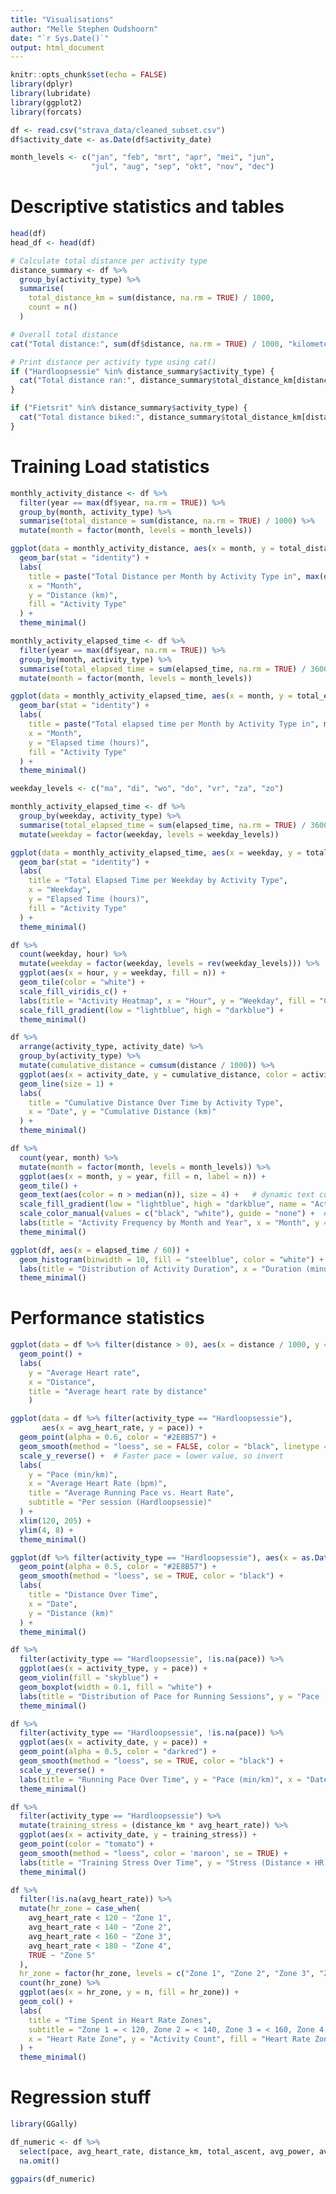 ```yaml
---
title: "Visualisations"
author: "Melle Stephen Oudshoorn"
date: "`r Sys.Date()`"
output: html_document
---
```


```r
knitr::opts_chunk$set(echo = FALSE)
library(dplyr)
library(lubridate)
library(ggplot2)
library(forcats)

df <- read.csv("strava_data/cleaned_subset.csv")
df$activity_date <- as.Date(df$activity_date)

month_levels <- c("jan", "feb", "mrt", "apr", "mei", "jun", 
                  "jul", "aug", "sep", "okt", "nov", "dec")
```

# Descriptive statistics and tables

```r
head(df)
head_df <- head(df)
```

```r
# Calculate total distance per activity type
distance_summary <- df %>%
  group_by(activity_type) %>%
  summarise(
    total_distance_km = sum(distance, na.rm = TRUE) / 1000,
    count = n()
  )

# Overall total distance
cat("Total distance:", sum(df$distance, na.rm = TRUE) / 1000, "kilometers\n")

# Print distance per activity type using cat()
if ("Hardloopsessie" %in% distance_summary$activity_type) {
  cat("Total distance ran:", distance_summary$total_distance_km[distance_summary$activity_type == "Hardloopsessie"], "kilometers\n")
}

if ("Fietsrit" %in% distance_summary$activity_type) {
  cat("Total distance biked:", distance_summary$total_distance_km[distance_summary$activity_type == "Fietsrit"], "kilometers\n")
}
```

# Training Load statistics

```r
monthly_activity_distance <- df %>%
  filter(year == max(df$year, na.rm = TRUE)) %>%
  group_by(month, activity_type) %>%
  summarise(total_distance = sum(distance, na.rm = TRUE) / 1000) %>%
  mutate(month = factor(month, levels = month_levels))

ggplot(data = monthly_activity_distance, aes(x = month, y = total_distance, fill = activity_type)) + 
  geom_bar(stat = "identity") +
  labs(
    title = paste("Total Distance per Month by Activity Type in", max(df$year, na.rm = TRUE)),
    x = "Month",
    y = "Distance (km)",
    fill = "Activity Type"
  ) +
  theme_minimal()
```

```r
monthly_activity_elapsed_time <- df %>%
  filter(year == max(df$year, na.rm = TRUE)) %>%
  group_by(month, activity_type) %>%
  summarise(total_elapsed_time = sum(elapsed_time, na.rm = TRUE) / 3600) %>%
  mutate(month = factor(month, levels = month_levels))

ggplot(data = monthly_activity_elapsed_time, aes(x = month, y = total_elapsed_time, fill = activity_type)) + 
  geom_bar(stat = "identity") +
  labs(
    title = paste("Total elapsed time per Month by Activity Type in", max(df$year, na.rm = TRUE)),
    x = "Month",
    y = "Elapsed time (hours)",
    fill = "Activity Type"
  ) +
  theme_minimal()
```

```r
weekday_levels <- c("ma", "di", "wo", "do", "vr", "za", "zo")

monthly_activity_elapsed_time <- df %>%
  group_by(weekday, activity_type) %>%
  summarise(total_elapsed_time = sum(elapsed_time, na.rm = TRUE) / 3600, .groups = "drop") %>%
  mutate(weekday = factor(weekday, levels = weekday_levels))

ggplot(data = monthly_activity_elapsed_time, aes(x = weekday, y = total_elapsed_time, fill = activity_type)) + 
  geom_bar(stat = "identity") +
  labs(
    title = "Total Elapsed Time per Weekday by Activity Type",
    x = "Weekday",
    y = "Elapsed Time (hours)",
    fill = "Activity Type"
  ) +
  theme_minimal()
```

```r
df %>%
  count(weekday, hour) %>%
  mutate(weekday = factor(weekday, levels = rev(weekday_levels))) %>%
  ggplot(aes(x = hour, y = weekday, fill = n)) +
  geom_tile(color = "white") +
  scale_fill_viridis_c() +
  labs(title = "Activity Heatmap", x = "Hour", y = "Weekday", fill = "Count") +
  scale_fill_gradient(low = "lightblue", high = "darkblue") +
  theme_minimal()
```

```r
df %>%
  arrange(activity_type, activity_date) %>%
  group_by(activity_type) %>%
  mutate(cumulative_distance = cumsum(distance / 1000)) %>%
  ggplot(aes(x = activity_date, y = cumulative_distance, color = activity_type)) +
  geom_line(size = 1) +
  labs(
    title = "Cumulative Distance Over Time by Activity Type",
    x = "Date", y = "Cumulative Distance (km)"
  ) +
  theme_minimal()
```

```r
df %>%
  count(year, month) %>%
  mutate(month = factor(month, levels = month_levels)) %>%
  ggplot(aes(x = month, y = year, fill = n, label = n)) +
  geom_tile() +
  geom_text(aes(color = n > median(n)), size = 4) +   # dynamic text color
  scale_fill_gradient(low = "lightblue", high = "darkblue", name = "Activity Count") +  # fill legend kept
  scale_color_manual(values = c("black", "white"), guide = "none") +  # hide color legend for text
  labs(title = "Activity Frequency by Month and Year", x = "Month", y = "Year") +
  theme_minimal()

```

```r
ggplot(df, aes(x = elapsed_time / 60)) +
  geom_histogram(binwidth = 10, fill = "steelblue", color = "white") +
  labs(title = "Distribution of Activity Duration", x = "Duration (minutes)", y = "Count") +
  theme_minimal()
```

# Performance statistics

```r
ggplot(data = df %>% filter(distance > 0), aes(x = distance / 1000, y = avg_heart_rate, color = activity_type)) +
  geom_point() +
  labs(
    y = "Average Heart rate",
    x = "Distance",
    title = "Average heart rate by distance"
    )
```

```r
ggplot(data = df %>% filter(activity_type == "Hardloopsessie"), 
       aes(x = avg_heart_rate, y = pace)) +
  geom_point(alpha = 0.6, color = "#2E8B57") +
  geom_smooth(method = "loess", se = FALSE, color = "black", linetype = "dashed") +
  scale_y_reverse() +  # Faster pace = lower value, so invert
  labs(
    y = "Pace (min/km)",
    x = "Average Heart Rate (bpm)",
    title = "Average Running Pace vs. Heart Rate",
    subtitle = "Per session (Hardloopsessie)"
  ) +
  xlim(120, 205) + 
  ylim(4, 8) +
  theme_minimal()

```

```r
ggplot(df %>% filter(activity_type == "Hardloopsessie"), aes(x = as.Date(activity_date), y = distance/1000)) +
  geom_point(alpha = 0.5, color = "#2E8B57") +
  geom_smooth(method = "loess", se = TRUE, color = "black") +
  labs(
    title = "Distance Over Time",
    x = "Date",
    y = "Distance (km)"
  ) +
  theme_minimal()

```

```r
df %>%
  filter(activity_type == "Hardloopsessie", !is.na(pace)) %>%
  ggplot(aes(x = activity_type, y = pace)) +
  geom_violin(fill = "skyblue") +
  geom_boxplot(width = 0.1, fill = "white") +
  labs(title = "Distribution of Pace for Running Sessions", y = "Pace (min/km)") +
  theme_minimal()
```

```r
df %>%
  filter(activity_type == "Hardloopsessie", !is.na(pace)) %>%
  ggplot(aes(x = activity_date, y = pace)) +
  geom_point(alpha = 0.5, color = "darkred") +
  geom_smooth(method = "loess", se = TRUE, color = "black") +
  scale_y_reverse() +
  labs(title = "Running Pace Over Time", y = "Pace (min/km)", x = "Date") +
  theme_minimal()

```

```r
df %>%
  filter(activity_type == "Hardloopsessie") %>%
  mutate(training_stress = (distance_km * avg_heart_rate)) %>%
  ggplot(aes(x = activity_date, y = training_stress)) +
  geom_point(color = "tomato") +
  geom_smooth(method = "loess", color = 'maroon', se = TRUE) +
  labs(title = "Training Stress Over Time", y = "Stress (Distance × HR)", x = "Date") +
  theme_minimal()
```

```r
df %>%
  filter(!is.na(avg_heart_rate)) %>%
  mutate(hr_zone = case_when(
    avg_heart_rate < 120 ~ "Zone 1",
    avg_heart_rate < 140 ~ "Zone 2",
    avg_heart_rate < 160 ~ "Zone 3",
    avg_heart_rate < 180 ~ "Zone 4",
    TRUE ~ "Zone 5"
  ),
  hr_zone = factor(hr_zone, levels = c("Zone 1", "Zone 2", "Zone 3", "Zone 4", "Zone 5"))) %>%
  count(hr_zone) %>%
  ggplot(aes(x = hr_zone, y = n, fill = hr_zone)) +
  geom_col() +
  labs(
    title = "Time Spent in Heart Rate Zones",
    subtitle = "Zone 1 = < 120, Zone 2 = < 140, Zone 3 = < 160, Zone 4 = < 180, Zone 5 = > 180",
    x = "Heart Rate Zone", y = "Activity Count", fill = "Heart Rate Zone"
  ) +
  theme_minimal()

```


# Regression stuff

```r
library(GGally)

df_numeric <- df %>%
  select(pace, avg_heart_rate, distance_km, total_ascent, avg_power, avg_cadence) %>%
  na.omit()

ggpairs(df_numeric)
```